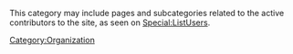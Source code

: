 This category may include pages and subcategories related to the active contributors to the site, as seen on [[Special:ListUsers]].

[[Category:Organization]]